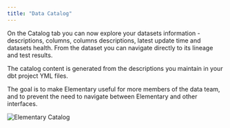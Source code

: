 ```yaml
---
title: "Data Catalog"
---
```


<Snippet file="cloud/cloud-feature-tag.mdx" />

On the Catalog tab you can now explore your datasets information - descriptions, columns, columns descriptions, latest update time and datasets health.
From the dataset you can navigate directly to its lineage and test results.

The catalog content is generated from the descriptions you maintain in your dbt project YML files.

The goal is to make Elementary useful for more members of the data team, and to prevent the need to navigate between Elementary and other interfaces.

<Frame>
  <img
    src="https://res.cloudinary.com/diuctyblm/image/upload/v1700485957/catalog-croped_r35636.gif"
    alt="Elementary Catalog"
  />
</Frame>
